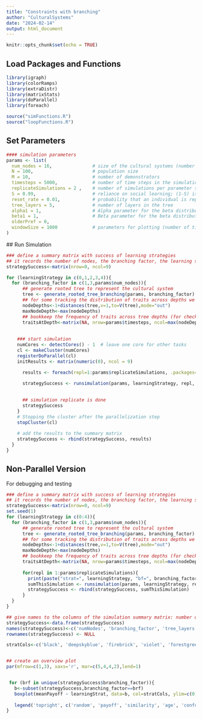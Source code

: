 ```yaml
---
title: "Constraints with branching"
author: "CulturalSystems"
date: "2024-02-14"
output: html_document
---
```


```r
knitr::opts_chunk$set(echo = TRUE)
```

## Load Packages and Functions

```r
library(igraph)
library(colorRamps)
library(extraDistr)
library(matrixStats)
library(doParallel)
library(foreach)

source("simFunctions.R")
source("loopFunctions.R")
```

## Set Parameters

```r
#### simulation parameters
params <- list(
  num_nodes = 16,               # size of the cultural systems (number of nodes)
  N = 100,                      # population size
  M = 10,                       # number of demonstrators
  timesteps = 5000,             # number of time steps in the simulation
  replicateSimulations = 2 ,    # number of simulations per parameter setting
  S = 0.99,                     # reliance on social learning; (1-S) is innovation rate
  reset_rate = 0.01,            # probability that an individual is replaced by a naive individual
  tree_layers = 5,              # number of layers in the tree
  alpha1 = 1,                   # Alpha parameter for the beta distribution used to generate the tree
  beta1 = 1,                    # Beta parameter for the beta distribution used to generate the tree 
  olderPref = 0,                
  windowSize = 1000             # parameters for plotting (number of time steps per printing event frequencies)
)


``` 

 ## Run Simulation

```r
### define a summary matrix with success of learning strategies
## it records the number of nodes, the branching factor, the learning strategy, the simulation replicates, and the mean payoff
strategySuccess<-matrix(nrow=0, ncol=9)

for (learningStrategy in c(0,1,2,3,4)){
  for (branching_factor in c(1,3,params$num_nodes)){
      ## generate rooted tree to represent the cultural system
      tree <- generate_rooted_tree_branching(params, branching_factor)
      ## for some tracking the distribution of traits across depths we need to know the depth of each node			
      nodeDepths<-1+distances(tree,v=1,to=V(tree),mode="out")
      maxNodeDepth<-max(nodeDepths)
      ## bookkeep the frequency of traits across tree depths (for checking stability over time)
      traitsAtDepth<-matrix(NA, nrow=params$timesteps, ncol=max(nodeDepths))
      
    
    ### start simulation
    numCores <- detectCores() - 1  # leave one core for other tasks
    cl <- makeCluster(numCores)
    registerDoParallel(cl)
    initResults <- matrix(numeric(0), ncol = 9) 

      results <- foreach(repl=1:params$replicateSimulations, .packages=c('igraph'), .combine='combineResults', .init=initResults) %dopar% {
 
      strategySuccess <- runsimulation(params, learningStrategy, repl, tree)

 
      ## simulation replicate is done
      strategySuccess
    }
    # Stopping the cluster after the parallelization step 
    stopCluster(cl)
     
    # add the results to the summary matrix
    strategySuccess <- rbind(strategySuccess, results)
  }
}
```
## Non-Parallel Version
For debugging and testing

```r
### define a summary matrix with success of learning strategies
## it records the number of nodes, the branching factor, the learning strategy, the simulation replicates, and the mean payoff
strategySuccess<-matrix(nrow=0, ncol=9)
set.seed(1)
for (learningStrategy in c(0:4)){
  for (branching_factor in c(1,3,params$num_nodes)){
      ## generate rooted tree to represent the cultural system
      tree <- generate_rooted_tree_branching(params, branching_factor)
      ## for some tracking the distribution of traits across depths we need to know the depth of each node			
      nodeDepths<-1+distances(tree,v=1,to=V(tree),mode="out")
      maxNodeDepth<-max(nodeDepths)
      ## bookkeep the frequency of traits across tree depths (for checking stability over time)
      traitsAtDepth<-matrix(NA, nrow=params$timesteps, ncol=max(nodeDepths))
      
      for(repl in 1:params$replicateSimulations){
        print(paste("strat=", learningStrategy, "bf=", branching_factor, "repl=", repl))
        sumThisSimulation <- runsimulation(params, learningStrategy, repl, tree)
        strategySuccess <- rbind(strategySuccess, sumThisSimulation)
      }
  }
}
```


```r
## give names to the columns of the simulation summary matrix: number of nodes, the branching factor, the learning strategy, the simulation replicates, and the mean payoff
strategySuccess<-data.frame(strategySuccess)
names(strategySuccess)<-c('numNodes', 'branching_factor', 'tree_layers', 'alpha', 'beta', 'learningStrat', 'olderPref', 'repl', 'meanPayoff')
rownames(strategySuccess) <- NULL

stratCols<-c('black', 'deepskyblue', 'firebrick', 'violet', 'forestgreen')


## create an overview plot
par(mfrow=c(1,3), xaxs='r', mar=c(5,4,4,2),lend=1)


 for (brf in unique(strategySuccess$branching_factor)){
   b<-subset(strategySuccess,branching_factor==brf)
   boxplot(meanPayoff ~ learningStrat, data=b, col=stratCols, ylim=c(0,1.5))
  
   legend('topright', c('random', 'payoff', 'similarity', 'age', 'conformity'), col=stratCols, pch=15:19)
}

```


